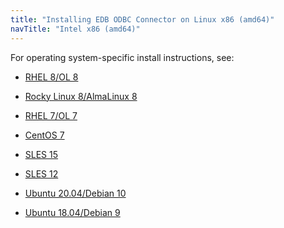 ```yaml
---
title: "Installing EDB ODBC Connector on Linux x86 (amd64)"
navTitle: "Intel x86 (amd64)"
---
```


For operating system-specific install instructions, see:

  - [RHEL 8/OL 8](01_odbc13_rhel8_x86)
  
  - [Rocky Linux 8/AlmaLinux 8](02_odbc13_other_linux8_x86)
  - [RHEL 7/OL 7](03_modbc13_rhel7_x86)
  - [CentOS 7](04_odbc13_centos7_x86)
  - [SLES 15](05_odbc13_sles15_x86)
  - [SLES 12](06_odbc13_sles12_x86)
  - [Ubuntu 20.04/Debian 10](07_odbc13_ubuntu20_deb10_x86)
  - [Ubuntu 18.04/Debian 9](08_odbc13_ubuntu18_deb9_x86)
